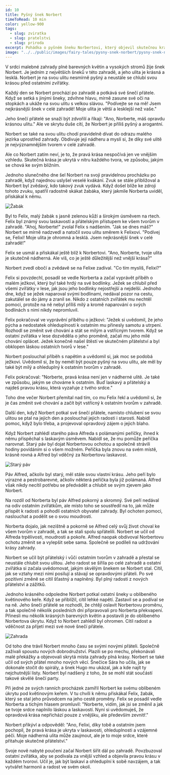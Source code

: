 ```yaml
---
id: 10
title: Pyšný šnek Norbert
timeToRead: 10 min
color: yellow-900
tags:
  - slug: zviratka
  - slug: pratelstvi
  - slug: priroda
excerpt: Pohádka o pyšném šneku Norbertovi, který objevil skutečnou krásu v laskavosti a ohleduplnosti k ostatním.
image: "../../public/images/fairy-tales/pysny-snek-norbert/pysny-snek-norbert.webp"
---
```


V srdci malebné zahrady plné barevných květin a vysokých stromů žije šnek Norbert. Je jedním z největších šneků v této zahradě, a jeho ulita je krásná a lesklá. Norbert je na svou ulitu nesmírně pyšný a neustále se chlubí svou krásou před ostatními zvířátky.

Každý den se Norbert prochází po zahradě a potkává své šnečí přátele. Když se setká s jinými šneky, zdvihne hlavu, mírně zasune své oči na stopkách a ukáže na svou ulitu s velkou slávou. "Podívejte se na mě! Jsem nejkrásnější šnek v celé zahradě! Moje ulita je větší a lesklejší než vaše."

Jeho šnečí přátelé se snaží být zdvořilí a říkají: "Ano, Norberte, máš opravdu krásnou ulitu." Ale ve skrytu duše cítí, že Norbert je příliš pyšný a arogantní.

Norbert se také na svou ulitu chodí pravidelně dívat do odrazu malého jezírka uprostřed zahrady. Obdivuje její nádheru a myslí si, že díky své ulitě je nejvýznamnějším tvorem v celé zahradě.

Ale co Norbert zatím neví, je to, že pravá krása nespočívá jen ve vnějším vzhledu. Skutečná krása je ukrytá v nitru každého tvora, ve způsobu, jakým se chová ke svým bližním.

Jednoho slunečného dne šel Norbert na svoji pravidelnou procházku po zahradě, když najednou uslyšel veselé kvákání. Zvuk se stále přibližoval a Norbert byl zvědavý, kdo takový zvuk vydává. Když došel blíže ke zdroji tohoto zvuku, spatřil radostně skákat žabáka, který jakmile Norberta uviděl, přiskákal k němu.

<Image
  src="/images/fairy-tales/pysny-snek-norbert/zabak.webp"
  blurDataURL="/_next/image?url=/images/fairy-tales/pysny-snek-norbert/zabak.webp&w=16&q=1"
  alt="Žabák"
/>

Byl to Felix, malý žabák s jasně zelenou kůží a širokým úsměvem na rtech. Felix byl známý svou laskavostí a přátelským přístupem ke všem tvorům v zahradě. "Ahoj, Norberte!" zvolal Felix s nadšením. "Jak se dnes máš?" Norbert se mírně nadzvedl a natočil svou ulitu směrem k Felixovi. "Podívej se, Felixi! Moje ulita je ohromná a lesklá. Jsem nejkrásnější šnek v celé zahradě!"

Felix se usmál a přiskákal ještě blíž k Norbertovi. "Ano, Norberte, tvoje ulita je skutečně nádherná. Ale víš, co je ještě důležitější než vnější krása?"

Norbert zvedl obočí a zvědavě se na Felixe zadíval. "Co tím myslíš, Felixi?"

Felix si povzdechl, posadil se vedle Norberta a začal vyprávět příběh o malém ježkovi, který byl také hrdý na své bodlinky. Ježek se chlubil před všemi zvířátky v lese, jak jsou jeho bodlinky nejostřejší a nejdelší. Jednoho dne, když se ježek naparoval svými bodlinami, nedával pozor na cestu, zakutálel se do jámy a zranil se. Nikdo z ostatních zvířátek mu nechtěl pomoci, protože na ně nebyl příliš milý a kromě naparování o svých bodlinách s nimi nikdy nepromluvil.

Felix pokračoval ve vyprávění příběhu o ježkovi: "Ježek si uvědomil, že jeho pýcha a nedostatek ohleduplnosti k ostatním mu přinesly samotu a utrpení. Rozhodl se změnit své chování a stát se milým a vstřícným tvorem. Když se ostatní zvířátka v lese dozvěděla o jeho proměně, začali mu jeho milé chování oplácet. Ježek konečně našel štěstí ve skutečném přátelství a byl obklopen láskou ostatních tvorů v lese."

Norbert poslouchal příběh s napětím a uvědomil si, jak moc se podobá ježkovi. Uvědomil si, že by neměl být pouze pyšný na svou ulitu, ale měl by také být milý a ohleduplný k ostatním tvorům v zahradě.

Felix pokračoval: "Norberte, pravá krása není jen v nádherné ulitě. Je také ve způsobu, jakým se chováme k ostatním. Buď laskavý a přátelský a najdeš pravou krásu, která vyzařuje z tvého srdce."

Toho dne večer Norbert přemítal nad tím, co mu Felix řekl a uvědomil si, že je čas změnit své chování a začít být vstřícný k ostatním tvorům v zahradě.

Další den, když Norbert potkal své šnečí přátele, namísto chlubení se svou ulitou se ptal na jejich den a poslouchal jejich radosti i starosti. Nabídl pomoc, když bylo třeba, a projevoval opravdový zájem o jejich blaho.

Když Norbert zahlédl starého páva Alfreda s polámanými peříčky, ihned k němu přispěchal s laskavým úsměvem. Nabídl se, že mu pomůže peříčka narovnat. Starý páv byl dojat Norbertovou ochotou a společně strávili hodiny povídáním si o všem možném. Peříčka byla znovu na svém místě, krásně rovná a Alfred byl vděčný za Norbertovu laskavost.

<Image
  src="/images/fairy-tales/pysny-snek-norbert/stary-pav.webp"
  blurDataURL="/_next/image?url=/images/fairy-tales/pysny-snek-norbert/stary-pav.webp&w=16&q=1"
  alt="Starý páv"
/>

Páv Alfred, ačkoliv byl starý, měl stále svou vlastní krásu. Jeho peří bylo výrazné a pestrobarevné, ačkoliv některá peříčka byla již polámaná. Alfred však nikdy necítil potřebu se předvádět a chlubit se svým zjevem jako Norbert.

Na rozdíl od Norberta byl páv Alfred pokorný a skromný. Své peří nedával na odiv ostatním zvířátkům, ale místo toho se soustředil na to, jak může přispět k radosti a pohodlí ostatních obyvatel zahrady. Byl ochoten pomoci, naslouchat a podělit se o svou moudrosti.

Norberta dojalo, jak nezištně a pokorně se Alfred celý svůj život choval ke všem tvorům v zahradě, a tak se stali spolu spřátelili. Norbert se učil od Alfreda trpělivosti, moudrosti a pokoře. Alfred naopak obdivoval Norbertovu ochotu změnit se a vylepšit sebe sama. Společně se podíleli na udržování krásy zahrady.

Norbert se učil být přátelský i vůči ostatním tvorům v zahradě a přestal se neustále chlubit svou ulitou. Jeho radost se šířila po celé zahradě a ostatní zvířátka si začala uvědomovat, jakým skvělým šnekem se Norbert stal. Cítil, jak se vztahy mezi nimi posilují a stávají se opravdovými přáteli. Po své pozitivní změně se cítil šťastný a naplněný. Byl plný radosti z nových přátelství a zážitků.

Jednoho krásného odpoledne Norbert potkal ostatní šneky u oblíbeného květinového keře. Když se přiblížil, cítil lehké napětí. Zastavil se a podíval se na ně. Jeho šnečí přátelé se rozhodli, že chtějí oslavit Norbertovu proměnu, a tak společně několik posledních dní připravovali pro Norberta překvapení. Přinesli mu několik krásných barevných květin a postavili je do oblíbeného Norbertova úkrytu. Když to Norbert zahlédl byl ohromen. Cítil radost a vděčnost za přijetí mezi své nové šnečí přátele.

<Image
  src="/images/fairy-tales/pysny-snek-norbert/zahrada.webp"
  blurDataURL="/_next/image?url=/images/fairy-tales/pysny-snek-norbert/zahrada.webp&w=16&q=1"
  alt="Zahrada"
/>

Od toho dne trávil Norbert mnoho času se svými novými přáteli. Společně zažívali spoustu nových dobrodružství. Plazili se po mechu, překonávali malé překážky a objevovali skrytá místa zahrady plná krásy. Norbert se také učil od svých přátel mnoho nových věcí. Šnečice Sára ho učila, jak se dokonale stočit do spirály, a šnek Hugo mu ukázal, jak a kde najít ty nejchutnější listy. Norbert byl nadšený z toho, že se mohl stát součástí takové skvělé šnečí party.

Při jedné ze svých ranních procházek zamířil Norbert ke svému oblíbeném úkrytu pod květinovým keřem. V tu chvíli k němu přiskákal Felix, žabák, který se stal jeho průvodcem na jeho cestě proměny. Felix se posadil vedle Norberta a tichým hlasem promluvil: "Norberte, vidím, jak jsi se změnil a jak se tvoje srdce naplnilo láskou a laskavostí. Nyní si uvědomuješ, že opravdová krása nepřichází pouze z vnějšku, ale především zevnitř."

Norbert přikývl a odpověděl: "Ano, Felixi, díky tobě a ostatním jsem pochopil, že pravá krása je ukryta v laskavosti, ohleduplnosti a vzájemné péči. Moje nádherná ulita může zaujmout, ale je to moje srdce, které přitahuje skutečné přátelství."

Svoje nově nabyté poučení začal Norbert šířit dál po zahradě. Povzbuzoval ostatní zvířátka, aby se podívala za vnější vzhled a objevila pravou krásu v každém tvorovi. Učil je, jak být laskaví a ohleduplní k sobě navzájem, a tak vytvářet harmonii a radost ve svém okolí.
